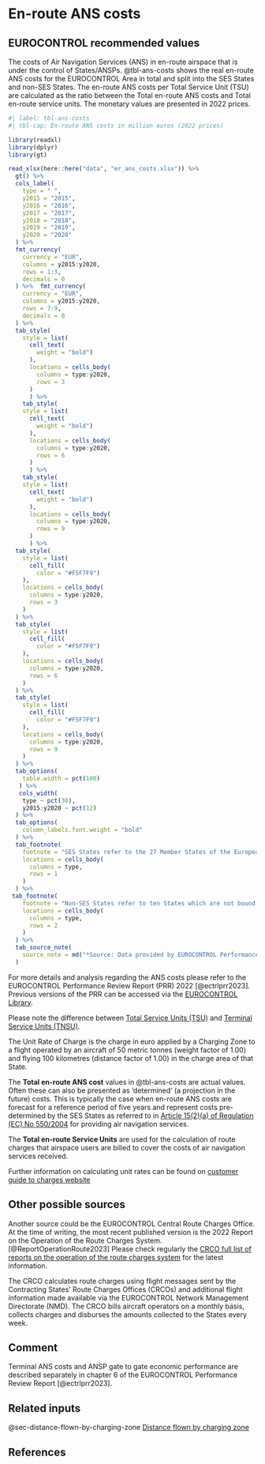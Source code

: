 # En-route ANS costs {#sec-en-route-ans-costs}

## EUROCONTROL recommended values

The costs of Air Navigation Services (ANS) in en-route airspace that is under the
control of States/ANSPs. @tbl-ans-costs shows the real en-route ANS costs for the
EUROCONTROL Area in total and split into the SES States and non-SES States. 
The en-route ANS costs per Total Service Unit (TSU) are calculated as the ratio 
between the Total en-route ANS costs and Total en-route service units. The monetary
values are presented in 2022 prices.

```r
#| label: tbl-ans-costs
#| tbl-cap: En-route ANS costs in million euros (2022 prices)

library(readxl)
library(dplyr)
library(gt)

read_xlsx(here::here("data", "er_ans_costs.xlsx")) %>% 
  gt() %>% 
  cols_label(
    type = " ",
    y2015 = "2015",
    y2016 = "2016",
    y2017 = "2017",
    y2018 = "2018",
    y2019 = "2019",
    y2020 = "2020"
  ) %>% 
  fmt_currency(
    currency = "EUR",
    columns = y2015:y2020,
    rows = 1:3,
    decimals = 0
  ) %>%  fmt_currency(
    currency = "EUR",
    columns = y2015:y2020,
    rows = 7:9,
    decimals = 0
  ) %>% 
  tab_style(
    style = list(
      cell_text(
        weight = "bold")
      ),
      locations = cells_body(
        columns = type:y2020,
        rows = 3
      )
      ) %>% 
    tab_style(
    style = list(
      cell_text(
        weight = "bold")
      ),
      locations = cells_body(
        columns = type:y2020,
        rows = 6
      )
      ) %>% 
    tab_style(
    style = list(
      cell_text(
        weight = "bold")
      ),
      locations = cells_body(
        columns = type:y2020,
        rows = 9
      )
      ) %>% 
  tab_style(
    style = list(
      cell_fill(
        color = "#F5F7F9")
    ),
    locations = cells_body(
      columns = type:y2020,
      rows = 3
    )
  ) %>% 
  tab_style(
    style = list(
      cell_fill(
        color = "#F5F7F9")
    ),
    locations = cells_body(
      columns = type:y2020,
      rows = 6
    )
  ) %>% 
  tab_style(
    style = list(
      cell_fill(
        color = "#F5F7F9")
    ),
    locations = cells_body(
      columns = type:y2020,
      rows = 9
    )
  ) %>% 
  tab_options(
    table.width = pct(100)
   ) %>% 
   cols_width(
    type ~ pct(30),
    y2015:y2020 ~ pct(12)
  ) %>% 
  tab_options(
    column_labels.font.weight = "bold"
  ) %>% 
  tab_footnote(
    footnote = "SES States refer to the 27 Member States of the European Union (EU), plus Switzerland and Norway",
    locations = cells_body(
      columns = type,
      rows = 1
    )
  ) %>% 
 tab_footnote(
    footnote = "Non‐SES States refer to ten States which are not bound by SES regulations, but which were part of the EUROCONTROL Multilateral Route Charges System in 2020 (i.e. Albania, Armenia, Bosnia‐Herzegovina, Georgia, Moldova, North Macedonia, Serbia, Montenegro, United Kingdom, and Türkiye)",
    locations = cells_body(
      columns = type,
      rows = 2
    )
  ) %>% 
  tab_source_note(
    source_note = md("*Source: Data provided by EUROCONTROL Performance Review Unit (PRU)*")
  )
```

For more details and analysis regarding the ANS costs please refer to the 
EUROCONTROL Performance Review Report (PRR) 2022 [@ectrlprr2023]. Previous 
versions of the PRR can be accessed via the [EUROCONTROL Library](https://www.eurocontrol.int/library).

:::{.callout-note}
Please note the difference between [Total Service Units (TSU)](https://ansperformance.eu/acronym/su/) and [Terminal Service Units (TNSU)](https://ansperformance.eu/acronym/tnsu/).
:::

:::{.callout-note}
The Unit Rate of Charge is the charge in euro applied by a Charging Zone to a 
flight operated by an aircraft of 50 metric tonnes (weight factor of 1.00) and 
flying 100 kilometres (distance factor of 1.00) in the charge area of that State.  
:::

The **Total en-route ANS cost** values in @tbl-ans-costs are actual values. Often these
can also be presented as ‘determined’ (a projection in the future) costs. This
is typically the case when en-route ANS costs are forecast for a reference period 
of five years and represent costs pre-determined by the SES States as referred to 
in [Article 15(2)(a) of Regulation (EC) No 550/2004](https://eur-lex.europa.eu/legal-content/EN/TXT/?uri=CELEX%3A02004R0550-20091204) for providing air navigation services.

The **Total en-route Service Units** are used for the calculation of route charges 
that airspace users are billed to cover the costs of air navigation services received.


:::{.callout-note}
Further information on calculating unit rates can be found on [customer guide to charges website](https://www.eurocontrol.int/publication/customer-guide-route-charges)
:::

## Other possible sources

Another source could be the EUROCONTROL Central Route Charges Office. At the time 
of writing, the most recent published version is the 2022 Report on the Operation
of the Route Charges System.[@ReportOperationRoute2023] Please check regularly the 
[CRCO full list of reports on the operation of the route charges system](https://www.eurocontrol.int/library/search?f%5B0%5D=activity%3A768&f%5B1%5D=topic%3A1159&f%5B2%5D=activity%3A768&f%5B3%5D=topic%3A1159) 
for the latest information.

The CRCO calculates route charges using flight messages sent by the Contracting 
States’ Route Charges Offices (CRCOs) and additional flight information made 
available via the EUROCONTROL Network Management Directorate (NMD). The CRCO 
bills aircraft operators on a monthly basis, collects charges and disburses the
amounts collected to the States every week.

## Comment

Terminal ANS costs and ANSP gate to gate economic performance are described 
separately in chapter 6 of the EUROCONTROL Performance Review Report [@ectrlprr2023].

## Related inputs

@sec-distance-flown-by-charging-zone [Distance flown by charging zone](#sec-distance-flown-by-charging-zone)

## References

